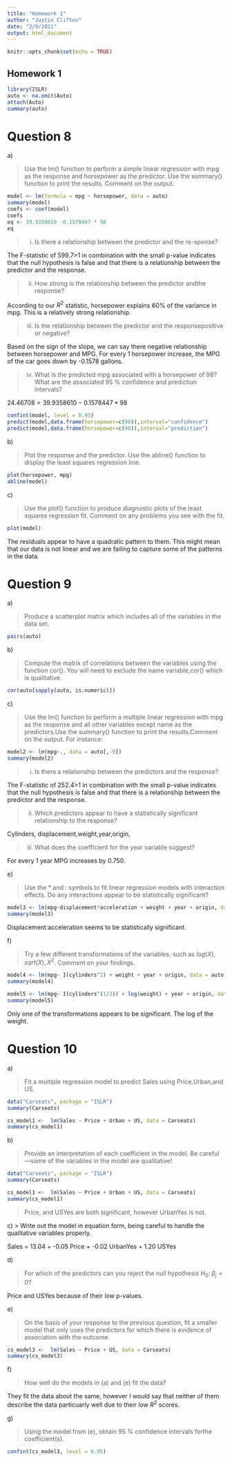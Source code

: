 ```yaml
---
title: "Homework 1"
author: "Justin Clifton"
date: "2/9/2021"
output: html_document
---
```


```r
knitr::opts_chunk$set(echo = TRUE)
```

## Homework 1


```r
library(ISLR)
auto <- na.omit(Auto)
attach(Auto)
summary(auto)
```
# Question 8 

a\)

>Use the lm() function to perform a simple linear regression with mpg as the response and horsepower as the predictor. Use the summary() function to print the results. Comment on the output. 

```r
model <- lm(formula = mpg ~ horsepower, data = auto)
summary(model)
coefs <- coef(model)
coefs
eq <- 39.9358610 -0.1578447 * 98
eq
```


> i. Is there a relationship between the predictor and the re-sponse?

The F-statistic of 599.7>1 in combination with the small p-value indicates that the null hypothesis is false and that there is a relationship between the predictor and the response. 

> ii. How strong is the relationship between the predictor andthe response?


According to our $R^2$ statistic, horsepower explains $60\%$ of the variance in mpg. This is a relatively strong relationship.

> iii. Is the relationship between the predictor and the responsepositive or negative?

Based on the sign of the slope, we can say there negative relationship between horsepower and MPG. For every 1 horsepower increase, the MPG of the car goes down by -0.1578 gallons.

> iv. What is the predicted mpg associated with a horsepower of 98? What are the associated 95 % confidence and prediction intervals?

$24.46708 = 39.9358610 -0.1578447 * 98$

```r
confint(model, level = 0.95)
predict(model,data.frame(horsepower=c(98)),interval="confidence")
predict(model,data.frame(horsepower=c(98)),interval="prediction")
```

b\)

> Plot the response and the predictor. Use the abline() function to display the least squares regression line.

```r
plot(horsepower, mpg)
abline(model)
```

c\)

> Use the plot() function to produce diagnostic plots of the least squares regression fit. Comment on any problems you see with the fit.

```r
plot(model)
```

The residuals appear to have a quadratic pattern to them. This might mean that our data is not linear and we are failing to capture some of the patterns in the data.

# Question 9

a\)

> Produce a scatterplot matrix which includes all of the variables in the data set.


```r
pairs(auto)
```

b\) 

> Compute the matrix of correlations between the variables using the function cor(). You will need to exclude the name variable,cor() which is qualitative.

```r
cor(auto[sapply(auto, is.numeric)])
```

c\) 

> Use the lm() function to perform a multiple linear regression with mpg as the response and all other variables except name as the predictors.Use the summary() function to print the results.Comment on the output. For instance:

```r

model2 <- lm(mpg~., data = auto[,-9])
summary(model2)
```

> i. Is there a relationship between the predictors and the response?

The F-statistic of 252.4>1 in combination with the small p-value indicates that the null hypothesis is false and that there is a relationship between the predictor and the response. 

> ii. Which predictors appear to have a statistically significant relationship to the response?

Cylinders, displacement,weight,year,origin,

> iii. What does the coefficient for the year variable suggest?

For every 1 year MPG increases by 0.750. 

e\)

>Use the * and : symbols to fit linear regression models with interaction effects. Do any interactions appear to be statistically significant?

```r
model3 <- lm(mpg~displacement*acceleration + weight + year + origin, data = auto[,-9])
summary(model3)
```

Displacement:acceleration seems to be statistically significant.

f\) 

> Try a few different transformations of the variables, such as $log(X), sqrt(X), X^2$. Comment on your findings.

```r
model4 <- lm(mpg~ I(cylinders^2) + weight + year + origin, data = auto[,-9])
summary(model4)

model5 <- lm(mpg~ I(cylinders^(1/2)) + log(weight) + year + origin, data = auto[,-9])
summary(model5)


```

Only one of the transformations appears to be significant. The log of the weight. 

# Question 10

a\)

> Fit a multiple regression model to predict Sales using Price,Urban,and US.

```r
data("Carseats", package = "ISLR")
summary(Carseats)

cs_model1 <-  lm(Sales ~ Price + Urban + US, data = Carseats)
summary(cs_model1)
```

b\)

> Provide an interpretation of each coefficient in the model. Be careful—some of the variables in the model are qualitative!

```r
data("Carseats", package = "ISLR")
summary(Carseats)

cs_model1 <-  lm(Sales ~ Price + Urban + US, data = Carseats)
summary(cs_model1)
```

> Price, and USYes are both significant, however UrbanYes is not. 

c\)
> Write out the model in equation form, being careful to handle the qualitative variables properly.

Sales = 13.04 + -0.05 Price + -0.02 UrbanYes + 1.20 USYes

d\) 

>For which of the predictors can you reject the null hypothesis $H_0$: $β_j=0$?

Price and USYes because of their low p-values.

e\)

> On the basis of your response to the previous question, fit a smaller model that only uses the predictors for which there is evidence of association with the outcome.

```r

cs_model3 <-  lm(Sales ~ Price + US, data = Carseats)
summary(cs_model3)
```

f\)

>How well do the models in (a) and (e) fit the data?

They fit the data about the same, however I would say that neither of them describe the data particuarly well due to their low $R^2$ scores. 

g\)

> Using the model from (e), obtain 95 % confidence intervals forthe coefficient(s).

```r
confint(cs_model3, level = 0.95)
```


